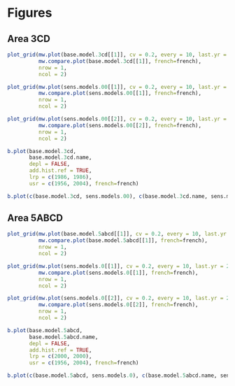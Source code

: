 \clearpage

# Figures

## Area 3CD

```r
plot_grid(mw.plot(base.model.3cd[[1]], cv = 0.2, every = 10, last.yr = 2020, french=french),
          mw.compare.plot(base.model.3cd[[1]], french=french),
          nrow = 1,
          ncol = 2)
```

```r
plot_grid(mw.plot(sens.models.00[[1]], cv = 0.2, every = 10, last.yr = 2020, french=french),
          mw.compare.plot(sens.models.00[[1]], french=french),
          nrow = 1,
          ncol = 2)
```

```r
plot_grid(mw.plot(sens.models.00[[2]], cv = 0.2, every = 10, last.yr = 2020, french=french),
          mw.compare.plot(sens.models.00[[2]], french=french),
          nrow = 1,
          ncol = 2)
```


```r
b.plot(base.model.3cd,
       base.model.3cd.name,
       depl = FALSE,
       add.hist.ref = TRUE,
       lrp = c(1986, 1986),
       usr = c(1956, 2004), french=french)
```


```r
b.plot(c(base.model.3cd, sens.models.00), c(base.model.3cd.name, sens.models.name.00))
```



\clearpage

## Area 5ABCD

```r
plot_grid(mw.plot(base.model.5abcd[[1]], cv = 0.2, every = 10, last.yr = 2020, french=french),
          mw.compare.plot(base.model.5abcd[[1]], french=french),
          nrow = 1,
          ncol = 2)
```


```r
plot_grid(mw.plot(sens.models.0[[1]], cv = 0.2, every = 10, last.yr = 2020, french=french),
          mw.compare.plot(sens.models.0[[1]], french=french),
          nrow = 1,
          ncol = 2)
```


```r
plot_grid(mw.plot(sens.models.0[[2]], cv = 0.2, every = 10, last.yr = 2020, french=french),
          mw.compare.plot(sens.models.0[[2]], french=french),
          nrow = 1,
          ncol = 2)
```




```r
b.plot(base.model.5abcd,
       base.model.5abcd.name,
       depl = FALSE,
       add.hist.ref = TRUE,
       lrp = c(2000, 2000),
       usr = c(1956, 2004), french=french)
```


```r
b.plot(c(base.model.5abcd, sens.models.0), c(base.model.5abcd.name, sens.models.name.0))
```


\clearpage

